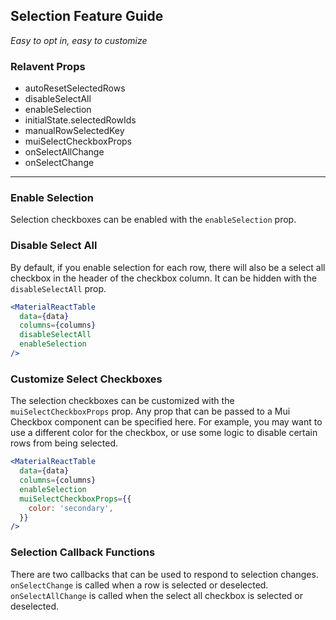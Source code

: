 
<Head>
  <title>Material React Table - Selection Feature Guide</title>
</Head>

## Selection Feature Guide

_Easy to opt in, easy to customize_

### Relavent Props

- autoResetSelectedRows
- disableSelectAll
- enableSelection
- initialState.selectedRowIds
- manualRowSelectedKey
- muiSelectCheckboxProps
- onSelectAllChange
- onSelectChange

---

### Enable Selection

Selection checkboxes can be enabled with the `enableSelection` prop.

<EnableExample />

### Disable Select All

By default, if you enable selection for each row, there will also be a select all checkbox in the header of the checkbox column. It can be hidden with the `disableSelectAll` prop.

```jsx
<MaterialReactTable
  data={data}
  columns={columns}
  disableSelectAll
  enableSelection
/>
```

### Customize Select Checkboxes

The selection checkboxes can be customized with the `muiSelectCheckboxProps` prop. Any prop that can be passed to a Mui Checkbox component can be specified here. For example, you may want to use a different color for the checkbox, or use some logic to disable certain rows from being selected.

```jsx
<MaterialReactTable
  data={data}
  columns={columns}
  enableSelection
  muiSelectCheckboxProps={{
    color: 'secondary',
  }}
/>
```

### Selection Callback Functions

There are two callbacks that can be used to respond to selection changes. `onSelectChange` is called when a row is selected or deselected. `onSelectAllChange` is called when the select all checkbox is selected or deselected.

<CustomizeExample />
